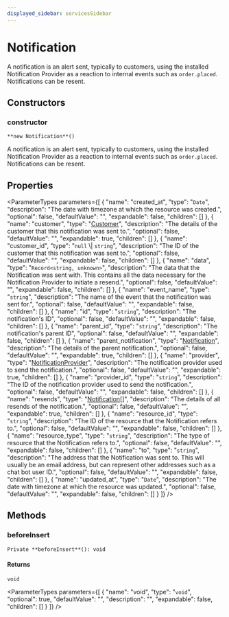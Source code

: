 ```yaml
---
displayed_sidebar: servicesSidebar
---
```



# Notification

A notification is an alert sent, typically to customers, using the installed Notification Provider as a reaction to internal events such as `order.placed`. Notifications can be resent.

## Constructors

### constructor

`**new Notification**()`

A notification is an alert sent, typically to customers, using the installed Notification Provider as a reaction to internal events such as `order.placed`. Notifications can be resent.

## Properties

<ParameterTypes parameters={[
  {
    "name": "created_at",
    "type": "`Date`",
    "description": "The date with timezone at which the resource was created.",
    "optional": false,
    "defaultValue": "",
    "expandable": false,
    "children": []
  },
  {
    "name": "customer",
    "type": "[Customer](Customer.mdx)",
    "description": "The details of the customer that this notification was sent to.",
    "optional": false,
    "defaultValue": "",
    "expandable": true,
    "children": []
  },
  {
    "name": "customer_id",
    "type": "``null`` \\| `string`",
    "description": "The ID of the customer that this notification was sent to.",
    "optional": false,
    "defaultValue": "",
    "expandable": false,
    "children": []
  },
  {
    "name": "data",
    "type": "`Record<string, unknown>`",
    "description": "The data that the Notification was sent with. This contains all the data necessary for the Notification Provider to initiate a resend.",
    "optional": false,
    "defaultValue": "",
    "expandable": false,
    "children": []
  },
  {
    "name": "event_name",
    "type": "`string`",
    "description": "The name of the event that the notification was sent for.",
    "optional": false,
    "defaultValue": "",
    "expandable": false,
    "children": []
  },
  {
    "name": "id",
    "type": "`string`",
    "description": "The notification's ID",
    "optional": false,
    "defaultValue": "",
    "expandable": false,
    "children": []
  },
  {
    "name": "parent_id",
    "type": "`string`",
    "description": "The notification's parent ID",
    "optional": false,
    "defaultValue": "",
    "expandable": false,
    "children": []
  },
  {
    "name": "parent_notification",
    "type": "[Notification](Notification.mdx)",
    "description": "The details of the parent notification.",
    "optional": false,
    "defaultValue": "",
    "expandable": true,
    "children": []
  },
  {
    "name": "provider",
    "type": "[NotificationProvider](NotificationProvider.mdx)",
    "description": "The notification provider used to send the notification.",
    "optional": false,
    "defaultValue": "",
    "expandable": true,
    "children": []
  },
  {
    "name": "provider_id",
    "type": "`string`",
    "description": "The ID of the notification provider used to send the notification.",
    "optional": false,
    "defaultValue": "",
    "expandable": false,
    "children": []
  },
  {
    "name": "resends",
    "type": "[Notification](Notification.mdx)[]",
    "description": "The details of all resends of the notification.",
    "optional": false,
    "defaultValue": "",
    "expandable": true,
    "children": []
  },
  {
    "name": "resource_id",
    "type": "`string`",
    "description": "The ID of the resource that the Notification refers to.",
    "optional": false,
    "defaultValue": "",
    "expandable": false,
    "children": []
  },
  {
    "name": "resource_type",
    "type": "`string`",
    "description": "The type of resource that the Notification refers to.",
    "optional": false,
    "defaultValue": "",
    "expandable": false,
    "children": []
  },
  {
    "name": "to",
    "type": "`string`",
    "description": "The address that the Notification was sent to. This will usually be an email address, but can represent other addresses such as a chat bot user ID.",
    "optional": false,
    "defaultValue": "",
    "expandable": false,
    "children": []
  },
  {
    "name": "updated_at",
    "type": "`Date`",
    "description": "The date with timezone at which the resource was updated.",
    "optional": false,
    "defaultValue": "",
    "expandable": false,
    "children": []
  }
]} />

## Methods

### beforeInsert

`Private **beforeInsert**(): void`

#### Returns

`void`

<ParameterTypes parameters={[
  {
    "name": "void",
    "type": "`void`",
    "optional": true,
    "defaultValue": "",
    "description": "",
    "expandable": false,
    "children": []
  }
]} />
